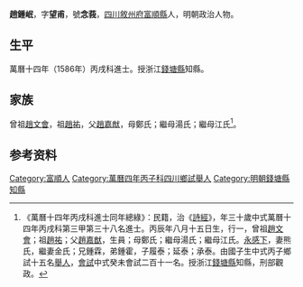 {{明清人物信息框
| 姓名 = 趙鍾岷
| 原名 =
| 圖片名稱= 
| 圖片大小 =
| 圖片說明 = 
| 最高職務 =
| 國家 = 大明 
| 爵位 =
| 籍貫 = [[四川省|四川省]][[敘州府|敘州府]][[富順縣|富順縣]]
| 族裔 = 
| 字號 = 字望甫，號念莪
| 諡號 =
| 出生日期 = 生年不詳
| 出生地點 = 
| 逝世日期 = 卒年不詳
| 逝世地點 =
| 墓葬 =
| 配偶 = 熊氏、金氏
| 親屬 = 
| 出身 =
* 萬曆十四年丙戌科同進士出身
| 經歷 =
| 著作 =  
}}
'''趙鍾岷'''{{BD|1557年||？年||}}，字'''望甫'''，號'''念莪'''，[[四川|四川]][[敘州府|敘州府]][[富順縣|富順縣]]人，明朝政治人物。

== 生平 ==
萬曆十四年（1586年）丙戌科進士。授浙江[[錢塘縣|錢塘縣]]知縣。

==家族==
曾祖[[趙文會|趙文會]]，祖[[趙祐|趙祐]]，父[[趙嘉猷|趙嘉猷]]，母鄭氏；繼母湯氏；繼母江氏<ref>《萬曆十四年丙戌科進士同年總綠》：民籍，治《[[詩經|詩經]]》，年三十歲中式萬曆十四年丙戌科第三甲第三十八名進士。丙辰年八月十五日生，行一，曾祖[[趙文會|趙文會]]；祖[[趙祐|趙祐]]；父[[趙嘉猷|趙嘉猷]]，生員；母鄭氏；繼母湯氏；繼母江氏。[[永感下|永感下]]，妻熊氏，繼妻金氏；兄鍾霖，弟鍾霍，子履泰；延泰；承泰。由國子生中式丙子鄉試十五名[[舉人|舉人]]，[[會試|會試]]中式癸未會試二百十一名。授浙江[[錢塘縣|錢塘縣]]知縣，刑部觀政。</ref>。

== 参考资料 ==
{{reflist}}

{{萬曆十四年丙戌科殿试金榜}}

{{Authority control}}

{{DEFAULTSORT:Zhao趙}}
[[Category:富順人|Category:富順人]]
[[Category:萬曆四年丙子科四川鄉試舉人|Category:萬曆四年丙子科四川鄉試舉人]]
[[Category:明朝錢塘縣知縣|Category:明朝錢塘縣知縣]]


{{明朝人物小作品}}